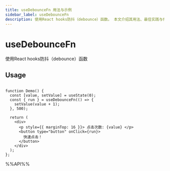 ```yaml
---
title: useDebounceFn 用法与示例
sidebar_label: useDebounceFn
description: 使用React hooks防抖（debounce）函数。 本文介绍其用法、最佳实践与代码示例。适用于 React 开发中需要处理副作用的场景。
---
```

# useDebounceFn

使用React hooks防抖（debounce）函数

## Usage

```tsx live

function Demo() {
  const [value, setValue] = useState(0);
  const { run } = useDebounceFn(() => {
    setValue(value + 1);
  }, 500);

  return (
    <div>
      <p style={{ marginTop: 16 }}> 点击次数: {value} </p>
      <button type="button" onClick={run}>
        快速点击！
      </button>
    </div>
  );
};

```

%%API%%
